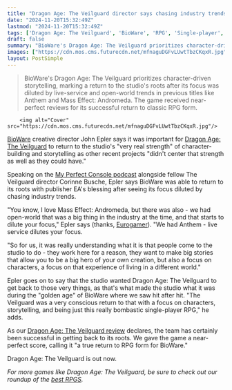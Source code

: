 ```yaml
---
title: "Dragon Age: The Veilguard director says chasing industry trends with Mass Effect: Andromeda and Anthem 'starts to dilute your focus,' so he wanted to get back to BioWare's 'very real strength'"
date: "2024-11-20T15:32:49Z"
lastmod: "2024-11-20T15:32:49Z"
tags: ['Dragon Age: The Veilguard', 'BioWare', 'RPG', 'Single-player', 'Storytelling', 'Character Development']
draft: false
summary: "BioWare's Dragon Age: The Veilguard prioritizes character-driven storytelling, marking a return to the studio's roots after its focus was diluted by live-service and open-world trends in previous titles like Anthem and Mass Effect: Andromeda.  The game received near-perfect reviews for its successful return to classic RPG form."
images: ["https://cdn.mos.cms.futurecdn.net/mfnaguDGFvLUwtTbzCKqxR.jpg"]
layout: PostSimple
---
```

> BioWare's Dragon Age: The Veilguard prioritizes character-driven storytelling, marking a return to the studio's roots after its focus was diluted by live-service and open-world trends in previous titles like Anthem and Mass Effect: Andromeda.  The game received near-perfect reviews for its successful return to classic RPG form.


        <img alt="Cover" src="https://cdn.mos.cms.futurecdn.net/mfnaguDGFvLUwtTbzCKqxR.jpg"/>
        
[BioWare](https://www.gamesradar.com/tag/bioware/) creative director John Epler says it was important for [Dragon Age: The Veilguard](https://www.gamesradar.com/games/dragon-age/dragon-age-veilguard-guide/) to return to the studio's "very real strength" of character-building and storytelling as other recent projects "didn't center that strength as well as they could have."

Speaking on the [My Perfect Console podcast](https://go.skimresources.com/?id=87431X1540261&isjs=1&jv=15.7.1&sref=https%3A%2F%2Fwww.eurogamer.net%2Fchasing-live-service-and-open-world-elements-diluted-biowares-focus-dragon-age-the-veilguard-director-says-discussing-studios-return-to-its-roots&url=https%3A%2F%2Fpodcasts.apple.com%2Fgb%2Fpodcast%2Fcorinne-busche-john-epler-game-directors-dragon-age%2Fid1665581266%3Fi%3D1000677429520&xs=1&xtz=0&xuuid=0aacaa8f8132b854301c22ac26fcc04d&xjsf=other_click__auxclick%20%5B2%5D) alongside fellow The Veilguard director Corinne Busche, Epler says BioWare was able to return to its roots with publisher EA's blessing after seeing its focus diluted by chasing industry trends.

"You know, I love Mass Effect: Andromeda, but there was also - we had open-world that was a big thing in the industry at the time, and that starts to dilute your focus," Epler says (thanks, [Eurogamer](https://www.eurogamer.net/chasing-live-service-and-open-world-elements-diluted-biowares-focus-dragon-age-the-veilguard-director-says-discussing-studios-return-to-its-roots)). "We had Anthem - live service dilutes your focus.

"So for us, it was really understanding what it is that people come to the studio to do - they work here for a reason, they want to make big stories that allow you to be a big hero of your own creation, but also a focus on characters, a focus on that experience of living in a different world."

Epler goes on to say that the studio wanted Dragon Age: The Veilguard to get back to those very things, as that's what made the studio what it was during the "golden age" of BioWare where we saw hit after hit. "The Veilguard was a very conscious return to that with a focus on characters, storytelling, and being just this really bombastic single-player RPG," he adds.

As our [Dragon Age: The Veilguard review](https://www.gamesradar.com/games/rpg/dragon-age-the-veilguard-review/) declares, the team has certainly been successful in getting back to its roots. We gave the game a near-perfect score, calling it "a true return to RPG form for BioWare."

Dragon Age: The Veilguard is out now.

*For more games like Dragon Age: The Veilguard, be sure to check out our roundup of the *[<em>best RPGS</em>](https://www.gamesradar.com/best-rpg-games/)*.*
        